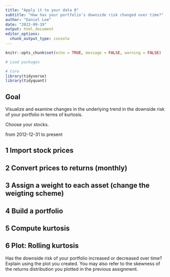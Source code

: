 ```yaml
---
title: "Apply it to your data 8"
subtitle: "How has your portfolio's downside risk changed over time?"
author: "Daniel Lee"
date: "2022-09-19"
output: html_document
editor_options: 
  chunk_output_type: console
---
```


```r
knitr::opts_chunk$set(echo = TRUE, message = FALSE, warning = FALSE)
```

```r
# Load packages

# Core
library(tidyverse)
library(tidyquant)

```

## Goal
Visualize and examine changes in the underlying trend in the downside risk of your portfolio in terms of kurtosis.

Choose your stocks.

from 2012-12-31 to present

## 1 Import stock prices


## 2 Convert prices to returns (monthly)


## 3 Assign a weight to each asset (change the weigting scheme)


## 4 Build a portfolio


## 5 Compute kurtosis


## 6 Plot: Rolling kurtosis

Has the downside risk of your portfolio increased or decreased over time? Explain using the plot you created. You may also refer to the skewness of the returns distribution you plotted in the previous assignment.  
